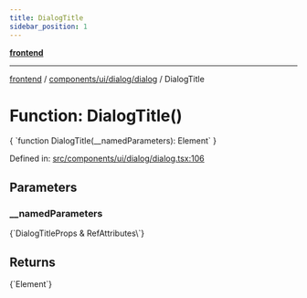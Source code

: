 ```yaml
---
title: DialogTitle
sidebar_position: 1
---
```



[**frontend**](../../../../..)

***

[frontend](../../../../..) / [components/ui/dialog/dialog](..) / DialogTitle

# Function: DialogTitle()

<CodeBlock language="ts">
{ `function DialogTitle(__namedParameters): Element` }
</CodeBlock>

Defined in: [src/components/ui/dialog/dialog.tsx:106](https://github.com/svsticky/CommitteeClash/blob/42e3ab31b18c9cdd65955be0ecd3ca0a2cb493b5/frontend/src/components/ui/dialog/dialog.tsx#L106)

## Parameters

### \_\_namedParameters
<CodeBlock language="ts">
{`DialogTitleProps & RefAttributes\<HTMLHeadingElement\>`}
</CodeBlock>

## Returns
<CodeBlock language="ts">
{`Element`}
</CodeBlock>